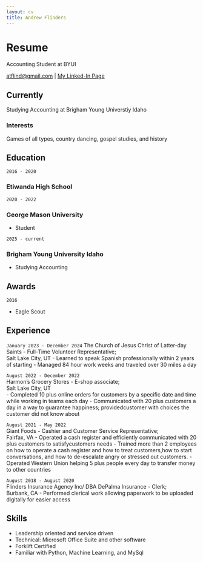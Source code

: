 ```yaml
---
layout: cv
title: Andrew Flinders
---
```

# Resume
Accounting Student at BYUI 

<div id="webaddress">
<a href="atflind@gmail.com">atflind@gmail.com</a>
| <a href="https://www.linkedin.com/in/andrew-flinders/">My Linked-In Page</a>
</div>


## Currently

Studying Accounting at Brigham Young Universtiy Idaho

### Interests

Games of all types, country dancing, gospel studies, and history

## Education

`2016 - 2020`

### __Etiwanda High School__

`2020 - 2022`

### __George Mason University__

- Student

`2025 - current`

### __Brigham Young University Idaho__

- Studying Accounting


## Awards

`2016`

  -  Eagle Scout


## Experience

`January 2023 - December 2024`
The Church of Jesus Christ of Latter-day Saints - 
Full-Time Volunteer Representative;              
Salt Lake City, UT 
  -  Learned to speak Spanish professionally within 2 years of starting 
  -  Managed 84 hour work weeks and traveled over 30 miles a day

`August 2022 - December 2022`  
Harmon's Grocery Stores - E-shop associate;                                                    
Salt Lake City, UT              
  -   Completed 10 plus online orders for customers by a specific date and time while working in teams each day
  -   Communicated with 20 plus customers a day in a way to guarantee happiness; providedcustomer with choices the customer did not know about

`August 2021 - May 2022`  
Giant Foods - Cashier and Customer Service Representative;                                      
Fairfax, VA
  -  Operated a cash register and efficiently communicated with 20 plus customers to satisfycustomers needs
  -  Trained more than 2 employees on how to operate a cash register and how to treat customers,how to start conversations, and how to de-escalate angry or stressed out customers.
  -  Operated Western Union helping 5 plus people every day to transfer money to other countries

`August 2018 - August 2020`  
Flinders Insurance Agency Inc/ DBA DePalma Insurance - Clerk;                                  
Burbank, CA
  -  Performed clerical work allowing paperwork to be uploaded digitally for easier access


## Skills
  -  Leadership oriented and service driven
  -  Technical: Microsoft Office Suite and other software
  -  Forklift Certified
  -  Familiar with Python, Machine Learning, and MySql


<!-- ### Footer

Last updated: May 2013 -->